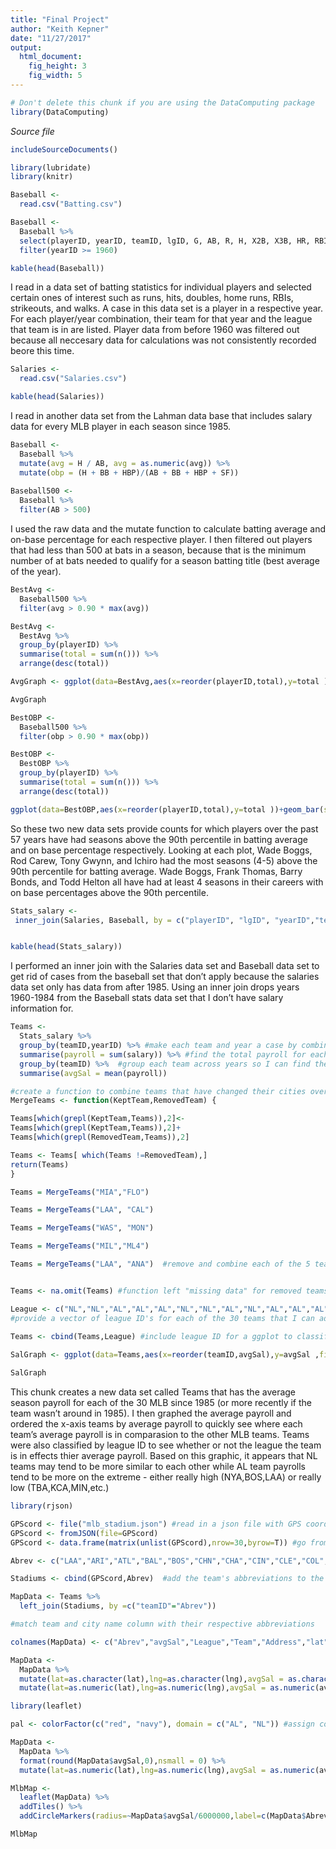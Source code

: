 ---
title: "Final Project"
author: "Keith Kepner"
date: "11/27/2017"
output: 
  html_document:
    fig_height: 3
    fig_width: 5
---
<!-- Don't edit in between this line and the one below -->
```{r include=FALSE}
# Don't delete this chunk if you are using the DataComputing package
library(DataComputing)
```
*Source file* 
```{r, results='asis', echo=FALSE}
includeSourceDocuments()
```
<!-- Don't edit the material above this line -->


```{r,message=FALSE}
library(lubridate)
library(knitr)

Baseball <- 
  read.csv("Batting.csv")

Baseball <-
  Baseball %>%
  select(playerID, yearID, teamID, lgID, G, AB, R, H, X2B, X3B, HR, RBI, BB, SO, HBP, SF) %>%
  filter(yearID >= 1960)

kable(head(Baseball))
```

I read in a data set of batting statistics for individual players and selected certain ones of interest such as runs, hits, doubles, home runs, RBIs, strikeouts, and walks.
A case in this data set is a player in a respective year. For each player/year combination, their team for that year and the league that team is in are listed. 
Player data from before 1960 was filtered out because all neccesary data for calculations was not consistently recorded beore this time.

```{r}

Salaries <-
  read.csv("Salaries.csv")

kable(head(Salaries))
```


I read in another data set from the Lahman data base that includes salary data for every MLB player in each season since 1985.

```{r}
Baseball <- 
  Baseball %>%
  mutate(avg = H / AB, avg = as.numeric(avg)) %>%
  mutate(obp = (H + BB + HBP)/(AB + BB + HBP + SF))
  
Baseball500 <-
  Baseball %>%
  filter(AB > 500)
```
I used the raw data and the mutate function to calculate batting average and on-base percentage for each respective player.
I then filtered out players that had less than 500 at bats in a season, because that is the minimum number of at bats needed to qualify for a season batting title (best average of the year).

```{r AvgGraph, fig.height=5,fig.width=8}
BestAvg <-
  Baseball500 %>%
  filter(avg > 0.90 * max(avg))

BestAvg <- 
  BestAvg %>%
  group_by(playerID) %>%
  summarise(total = sum(n())) %>%
  arrange(desc(total))

AvgGraph <- ggplot(data=BestAvg,aes(x=reorder(playerID,total),y=total ))+geom_bar(stat='identity',position='stack', width=.9) + theme(axis.text.x=element_text(angle=60,hjust=1)) 

AvgGraph

BestOBP <-
  Baseball500 %>%
  filter(obp > 0.90 * max(obp))

BestOBP <- 
  BestOBP %>%
  group_by(playerID) %>%
  summarise(total = sum(n())) %>%
  arrange(desc(total))

ggplot(data=BestOBP,aes(x=reorder(playerID,total),y=total ))+geom_bar(stat='identity',position='stack', width=.9) + theme(axis.text.x=element_text(angle=60,hjust=1))

```

So these two new data sets provide counts for which players over the past 57 years have had seasons above the 90th percentile in batting average and on base percentage respectively. Looking at each plot, Wade Boggs, Rod Carew, Tony Gwynn, and Ichiro had the most seasons (4-5) above the 90th percentile for batting average. Wade Boggs, Frank Thomas, Barry Bonds, and Todd Helton all have had at least 4 seasons in their careers with on base percentages above the 90th percentile.

```{r, warning=FALSE}

Stats_salary <-
 inner_join(Salaries, Baseball, by = c("playerID", "lgID", "yearID","teamID"))


kable(head(Stats_salary))


```

I performed an inner join with the Salaries data set and Baseball data set to get rid of cases from the baseball set that don't apply because the salaries data set only has data from after 1985. Using an inner join drops years 1960-1984 from the Baseball stats data set that I don't have salary information for.

```{r SalGraph, fig.height=5, fig.width=8}
Teams <-
  Stats_salary %>%
  group_by(teamID,yearID) %>% #make each team and year a case by combining player data
  summarise(payroll = sum(salary)) %>% #find the total payroll for each team in a given season
  group_by(teamID) %>%  #group each team across years so I can find the average payrolls per season since 1985
  summarise(avgSal = mean(payroll))

#create a function to combine teams that have changed their cities over the years (ex: Montreal to Wash)
MergeTeams <- function(KeptTeam,RemovedTeam) {

Teams[which(grepl(KeptTeam,Teams)),2]<-
Teams[which(grepl(KeptTeam,Teams)),2]+
Teams[which(grepl(RemovedTeam,Teams)),2]

Teams <- Teams[ which(Teams !=RemovedTeam),]
return(Teams)
}

Teams = MergeTeams("MIA","FLO")

Teams = MergeTeams("LAA", "CAL")

Teams = MergeTeams("WAS", "MON")

Teams = MergeTeams("MIL","ML4")

Teams = MergeTeams("LAA", "ANA")  #remove and combine each of the 5 teams that are redundant


Teams <- na.omit(Teams) #function left "missing data" for removed teams, remove that

League <- c("NL","NL","AL","AL","AL","NL","NL","AL","NL","AL","AL","AL","AL","NL","NL","NL","AL","AL","NL","AL","NL","NL","NL","AL","NL","NL","AL","AL","AL","NL") 
#provide a vector of league ID's for each of the 30 teams that I can add to the Teams dataset

Teams <- cbind(Teams,League) #include league ID for a ggplot to classify teams as AL or NL by color
  
SalGraph <- ggplot(data=Teams,aes(x=reorder(teamID,avgSal),y=avgSal ,fill=League))+geom_bar(stat='identity',position='stack', width=.9) + theme(axis.text.x=element_text(angle=60,hjust=1)) 

SalGraph
```

This chunk creates a new data set called Teams that has the average season payroll for each of the 30 MLB since 1985 (or more recently if the team wasn't around in 1985). I then graphed the average payroll and ordered the x-axis teams by average payroll to quickly see where each team's average payroll is in comparasion to the other MLB teams. Teams were also classified by league ID to see whether or not the league the team is in effects thier average payroll. Based on this graphic, it appears that NL teams may tend to be more similar to each other while AL team payrolls tend to be more on the extreme - either really high (NYA,BOS,LAA) or really low (TBA,KCA,MIN,etc.)

```{r, warning = FALSE}
library(rjson)

GPScord <- file("mlb_stadium.json") #read in a json file with GPS coordindates of all MLB stadiums
GPScord <- fromJSON(file=GPScord)
GPScord <- data.frame(matrix(unlist(GPScord),nrow=30,byrow=T)) #go from json list to a data frame

Abrev <- c("LAA","ARI","ATL","BAL","BOS","CHN","CHA","CIN","CLE","COL","DET","MIA","HOU","KCA","LAN","MIL","MIN","WAS","NYN","NYA","OAK","PHI","PIT","SLN","SDN","SFN","SEA","TBA","TEX","TOR")

Stadiums <- cbind(GPScord,Abrev)  #add the team's abbreviations to the Stadiums table to prepare a join

MapData <- Teams %>%
  left_join(Stadiums, by =c("teamID"="Abrev")) 

#match team and city name column with their respective abbreviations

colnames(MapData) <- c("Abrev","avgSal","League","Team","Address","lat","lng")

MapData <- 
  MapData %>%
  mutate(lat=as.character(lat),lng=as.character(lng),avgSal = as.character(avgSal)) %>%
  mutate(lat=as.numeric(lat),lng=as.numeric(lng),avgSal = as.numeric(avgSal)) #convert lat and lingitude from factor variables to character variables to numeric variables to avoid conversion errors and allow for usage in a leaflet


```

```{r MlbMap, fig.height = 6, fig.width = 8, warning=FALSE}
library(leaflet)

pal <- colorFactor(c("red", "navy"), domain = c("AL", "NL")) #assign colors for my leaflet by league

MapData <-
  MapData %>%
  format(round(MapData$avgSal,0),nsmall = 0) %>%
  mutate(lat=as.numeric(lat),lng=as.numeric(lng),avgSal = as.numeric(avgSal))

MlbMap <-
  leaflet(MapData) %>%
  addTiles() %>%   
  addCircleMarkers(radius=~MapData$avgSal/6000000,label=c(MapData$Abrev,MapData$avgSal), color=pal(MapData$League))

MlbMap
```